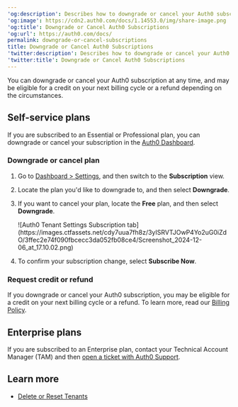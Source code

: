 ---
'og:description': Describes how to downgrade or cancel your Auth0 subscription.
'og:image': https://cdn2.auth0.com/docs/1.14553.0/img/share-image.png
'og:title': Downgrade or Cancel Auth0 Subscriptions
'og:url': https://auth0.com/docs/
permalink: downgrade-or-cancel-subscriptions
title: Downgrade or Cancel Auth0 Subscriptions
'twitter:description': Describes how to downgrade or cancel your Auth0 subscription.
'twitter:title': Downgrade or Cancel Auth0 Subscriptions
---
You can downgrade or cancel your Auth0 subscription at any time, and may be eligible for a credit on your next billing cycle or a refund depending on the circumstances.

## Self-service plans

If you are subscribed to an Essential or Professional plan, you can downgrade or cancel your subscription in the [Auth0 Dashboard](https://manage.auth0.com/#).

### Downgrade or cancel plan

1. Go to [Dashboard > Settings](https://manage.auth0.com/#/tenant), and then switch to the **Subscription** view.
2. Locate the plan you'd like to downgrade to, and then select **Downgrade**.
3. If you want to cancel your plan, locate the **Free** plan, and then select **Downgrade**.

   <Frame>![Auth0 Tenant Settings Subscription tab](https://images.ctfassets.net/cdy7uua7fh8z/3yISRVTJOwP4Yo2uG0iZdO/3ffec2e74f090fbcecc3da052fb08ce4/Screenshot_2024-12-06_at_17.10.02.png)</Frame>
4. To confirm your subscription change, select **Subscribe Now**.

### Request credit or refund

If you downgrade or cancel your Auth0 subscription, you may be eligible for a credit on your next billing cycle or a refund. To learn more, read our [Billing Policy](/docs/troubleshoot/customer-support/operational-policies/billing-policy).

## Enterprise plans

If you are subscribed to an Enterprise plan, contact your Technical Account Manager (TAM) and then [open a ticket with Auth0 Support](/docs/troubleshoot/customer-support/open-and-manage-support-tickets).

## Learn more

* [Delete or Reset Tenants](/docs/troubleshoot/customer-support/manage-subscriptions/delete-or-reset-tenant)